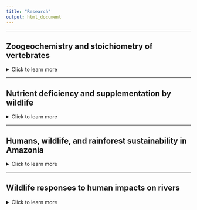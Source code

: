 ```yaml
---
title: "Research"
output: html_document
---
```


-------------


## **Zoogeochemistry and stoichiometry of vertebrates**
<details>
  <summary>Click to learn more</summary>

-----

> ### **Stoichiometry and Functioning**
Birds are highly mobile, abundant, and metabolically active organisms, able to alter ecosystem structure and function through dispersion of nutrients they sequester and release. My current research examines drivers of variation in the body and waste stoichiometry (nutrient composition) of birds to underscore the mechanisms influencing how birds mediate ecosystem processes. I hope to shed light on the importance of sustaining services that birds provide through their roles in biogeochemical cycling. 

• **Duvall, E.**, Derry, L., Mcyntire, P., and A Flecker (*In preperation*). Patterns and mechanisms of variation in the elemental composition of birds.

• Abraham, A., **Duvall, E.**, Ferraro, K., Webster, A., Doughty, C., le Roux, E., and D. Ellis-Soto. (**2022**). Understanding anthropogenic impacts on zoogeochemistry is essential for ecological restoration. *Restoration Ecology* https://doi.org/10.1111/rec.13778 

![A yellow-rumped Cacique depositing nutrients into a palm swamp in Sucusari, Loreto, Peru. (1/13/2022)](C:\Users\ethan\OneDrive\Documents\Github\Repos\website\images\birdpoop.jpg)

</details> 

-------------

## **Nutrient deficiency and supplementation by wildlife**
<details>
  <summary>Click to learn more</summary>

-----

> ### **Implications of Na deficiency and supplementation by large herbivores** 
Sodium is essential for animals, but typically non-essential for plants. As a result, plants in Na-poor environments often contain insufficient amounts of Na to meet herbivore requirements. My research seeks to understand the causes and consequences Na deficiency in herbivores, from individuals, to communities, to ecosystems at broad scales.To offset Na deficits, large herbivores may seek out Na supplements (natural or anthropogenic) within their environment. But why is this behaviour observed in some herbivores more than others? What consequences do Na seeking behaviours have on ecosystems? And how are these processes affected by human activities that alter Na availability? Our research explores both the mechanisms and consequences of Na defficiency and supplementation by large herbivores.

• **Duvall, E.**, Griffiths, B., Clauss, M., and A. Abraham (**2023**). Allometry of sodium requirements and mineral lick use among herbivorous mammals. *Oikos* https://doi.org/10.1111/oik.10058

• Abraham A., **Duvall, E.**, le Roux, E., Ganswindt, A., Clauss, M., Doughty, C., and A. Webster (<span style="color:black">**2023**</span>) Anthropogenic supply of nutrients in a wildlife reserve may compromise conservation success. *Biological Conservation* https://doi.org/10.1016/j.biocon.2023.110149


![We find that larger-bodied herbivores are more susceptible to Na defficiency, leading to increased use of natural and anthropogenic mineral licks globally! Figure from Duvall et al 2023  *Oikos*](C:\Users\ethan\OneDrive\Documents\Github\Repos\website\images\mineral_lick_use_globally.jpg){width=80%}


> ### **Mineral licks and Na cycling in western Amazonia**
The western Amazon is one of the most Na-poor regions in the world. Consequently, plant consumers face challenges in obtaining sufficient Na within their natural diet. To adapt, herbivorous animals may visit mineral licks - areas where animals consume mineral-rich soil or water. But how do these biodiversity hotspots form? How do they contribute to animal nutrition? What are animal roles in dispersing nutrients from mineral licks? And how are humans altering these roles via practices such as hunting or oil extraction? My research is currently addressing these questions through spatially-explicit model simulations, biotic and abiotic field measurements, and study of human practices in the western Amazon. 


![Red howler monkeys consuming mineral-rich clay in Yasuni, Ecuador ](C:\Users\ethan\OneDrive\Documents\Github\Repos\website\images\howler_monkey_mineral_lick.jpg)

</details> 

-------------

## **Humans, wildlife, and rainforest sustainability in Amazonia**
<details>
  <summary>Click to learn more</summary>

-----

> ### **Foraging behavior and preferences**
Birds lay eggs, and eggs-shells are made almost entirely out of calcium carbonate (CaCO3); yet the diet of many non-carnivorous birds lacks sufficient calcium for egg-laying. Nestlings also need additional calcium for rapid skeletal growth during the breeding season. In order to meet these calcium requirments, birds must locate and consume calcium-rich material within their respective environments. My goal is to better understand the ecological interactions of birds and calcium in the wild, including how these interactions vary by species, calcium sources, season, and habitat. The research currently takes place in Ithaca, NY, using camera trapping techniques to record information on calcium foraging behaviour and preferences. 

![Tufted titmouse interacting with snail shells at camera trap station (5/2/2021)](C:\Users\ethan\OneDrive\Documents\Github\Repos\website\images\calcium_tit.jpg)

</details> 

-------------

## **Wildlife responses to human impacts on rivers**
<details>
  <summary>Click to learn more</summary>

-----

> ###  **Bald eagle responses to declining salmon carcasses**
Each winter, thousands of Bald Eagles from across western North America migrate to Pacific Northwest rivers to feed on the carcasses of post-spawning chum salmon. However, declining salmon populations and impacts of climate change are reducing the availability of salmon carcasses as a wintering food source for eagles. My research has focused on eagles ability to adjust to these impacts, specifically by redistributing to non-river habitats. My results suggest that the utilization of agricultural areas may be an important survival strategy for eagles as chum salmon carcasses continue to decline. Preliminary results of our follow-up study have shown that dairy farms are especially important, and that by feeding on dairy farm discards, eagles may actually provide services to farmers without conflict.

•	**Duvall, E.** (2022). Spatiotemporal responses of bald eagles to changes in salmon carcass availability in the Pacific Northwest. *Northwest Science* Vol 95. https://doi.org/10.3955/046.095.0306 

• **Duvall, E.**, Schwabe, E., and K. Steensma (2023). A win-win between farmers and an apex-predator: investigating the relationship between bald eagles and dairy farms. *Ecosphere* https://doi.org/10.1002/ecs2.4456


![Nooksack River, WA](https://www.americanrivers.org/wp-content/uploads/2019/12/Cowell2-1-1024x682.jpg)
https://www.americanrivers.org/2019/12/eagles-salmon-and-a-free-flowing-river/

> ### **Riverbird responses to dam removal**
Dam removal has become a priority for the conservation of freshwater biodiversity globally. My research has focused on two of the largest dam removals in history on the Elwha River, WA, examining changes in the abundance and distribution of river-dependent birds before and after dam removal. Only 4 years after dam removal, species are returning to upstream river sections and nesting density of nearly all species has increased. Our work also suggests that riverbird responses can be effective indicators of restoration progress. I am now examining bird responses to the removal of smaller, more pervasive stream barriers in tributaries of the Hudson River, NY. 

• **Duvall, E.** and McLaughlin, J. (*In review*). River-dependent birds measure restoration following Elwha dam removals 

• Buchanan, B., Sethi, S., Cuppett, S., Jackman, G., Lung, M., Zarri, L., Duvall, E., et al. (2022) A machine learning approach to identify barriers in stream networks demonstrates high prevalence of unmapped riverine dams. Journal of Environmental Management https://doi.org/10.1016/j.jenvman.2021.113952

![Elwha River, WA](https://cloudfront-us-east-1.images.arcpublishing.com/opb/BBIC7USJPFBPPGAHGXWHLACCKI.jpg)
http://www.westernfrontonline.com/2019/01/10/environmental-science-students-analyze-a-river-reborn/

</details> 
